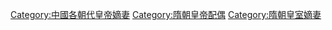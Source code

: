 [[Category:中國各朝代皇帝嫡妻‎|Category:中國各朝代皇帝嫡妻‎]]
[[Category:隋朝皇帝配偶|Category:隋朝皇帝配偶]]
[[Category:隋朝皇室嫡妻|Category:隋朝皇室嫡妻]]